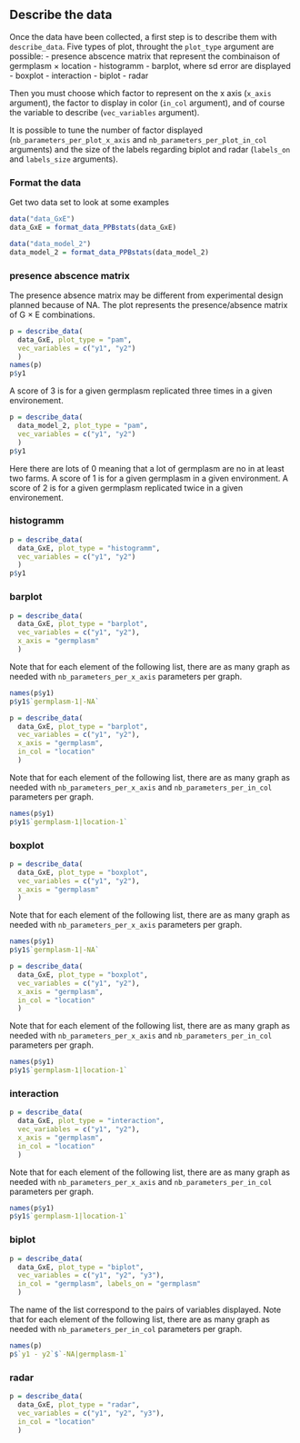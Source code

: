 ## Describe the data {#describe-data-agro}

Once the data have been collected, a first step is to describe them with `describe_data`.
Five types of plot, throught the `plot_type` argument are possible:
- presence abscence matrix that represent the combinaison of germplasm $\times$ location
- histogramm
- barplot, where sd error are displayed
- boxplot
- interaction
- biplot
- radar

Then you must choose which factor to represent on the x axis (`x_axis` argument),
the factor to display in color (`in_col` argument), and of course the variable to describe (`vec_variables` argument).

It is possible to tune the number of factor displayed (`nb_parameters_per_plot_x_axis` and `nb_parameters_per_plot_in_col` arguments) and the size of the labels regarding biplot and radar (`labels_on` and `labels_size` arguments).

### Format the data

Get two data set to look at some examples
```r
data("data_GxE")
data_GxE = format_data_PPBstats(data_GxE)

data("data_model_2")
data_model_2 = format_data_PPBstats(data_model_2)
```


### presence abscence matrix

The presence absence matrix may be different from experimental design planned because of NA.
The plot represents the presence/absence matrix of G $\times$ E combinations.

```r
p = describe_data(
  data_GxE, plot_type = "pam",
  vec_variables = c("y1", "y2")
  )
names(p)
p$y1
```

A score of 3 is for a given germplasm replicated three times in a given environement.

```r
p = describe_data(
  data_model_2, plot_type = "pam",
  vec_variables = c("y1", "y2")
  )
p$y1
```

Here there are lots of 0 meaning that a lot of germplasm are no in at least two farms.
A score of 1 is for a given germplasm in a given environment.
A score of 2 is for a given germplasm replicated twice in a given environement.


### histogramm

```r
p = describe_data(
  data_GxE, plot_type = "histogramm",
  vec_variables = c("y1", "y2")
  )
p$y1
```


### barplot

```r
p = describe_data(
  data_GxE, plot_type = "barplot",
  vec_variables = c("y1", "y2"),
  x_axis = "germplasm"
  )
```

Note that for each element of the following list, there are as many graph as needed with `nb_parameters_per_x_axis` parameters per graph.

```r
names(p$y1)
p$y1$`germplasm-1|-NA`
```

```r
p = describe_data(
  data_GxE, plot_type = "barplot",
  vec_variables = c("y1", "y2"),
  x_axis = "germplasm",
  in_col = "location"
  )
```

Note that for each element of the following list, there are as many graph as needed with `nb_parameters_per_x_axis` and `nb_parameters_per_in_col` parameters per graph.
```r
names(p$y1)
p$y1$`germplasm-1|location-1`
```


### boxplot

```r
p = describe_data(
  data_GxE, plot_type = "boxplot",
  vec_variables = c("y1", "y2"),
  x_axis = "germplasm"
  )
```

Note that for each element of the following list, there are as many graph as needed with `nb_parameters_per_x_axis` parameters per graph.

```r
names(p$y1)
p$y1$`germplasm-1|-NA`
```

```r
p = describe_data(
  data_GxE, plot_type = "boxplot",
  vec_variables = c("y1", "y2"),
  x_axis = "germplasm",
  in_col = "location"
  )
```

Note that for each element of the following list, there are as many graph as needed with `nb_parameters_per_x_axis` and `nb_parameters_per_in_col` parameters per graph.
```r
names(p$y1)
p$y1$`germplasm-1|location-1`
```


### interaction

```r
p = describe_data(
  data_GxE, plot_type = "interaction",
  vec_variables = c("y1", "y2"),
  x_axis = "germplasm",
  in_col = "location"
  )
```

Note that for each element of the following list, there are as many graph as needed with `nb_parameters_per_x_axis` and `nb_parameters_per_in_col` parameters per graph.
```r
names(p$y1)
p$y1$`germplasm-1|location-1`
```


### biplot

```r
p = describe_data(
  data_GxE, plot_type = "biplot",
  vec_variables = c("y1", "y2", "y3"),
  in_col = "germplasm", labels_on = "germplasm"
  )
```

The name of the list correspond to the pairs of variables displayed.
Note that for each element of the following list, there are as many graph as needed with `nb_parameters_per_in_col` parameters per graph.
```r
names(p)
p$`y1 - y2`$`-NA|germplasm-1`
```


### radar

```r
p = describe_data(
  data_GxE, plot_type = "radar",
  vec_variables = c("y1", "y2", "y3"),
  in_col = "location"
  )
```
